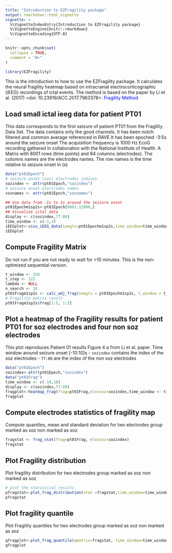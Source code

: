 ```yaml
---
title: "Introduction to EZFragility package"
output: rmarkdown::html_vignette
vignette: >
  %\VignetteIndexEntry{Introduction to EZFragility package}
  %\VignetteEngine{knitr::rmarkdown}
  %\VignetteEncoding{UTF-8}
---
```


```r
knitr::opts_chunk$set(
  collapse = TRUE,
  comment = "#>"
)
```

```r
library(EZFragility)
```

This is the introduction to how to use the EZFragility package.
It calculates the neural fragility heatmap based on intracranial electrocorticographic (iEEG) recordings of ictal events.
The method is based on the paper by Li et al. (2017) <doi: 10.23919/ACC.2017.7963378>.
<a href="https://ieeexplore.ieee.org/document/7963378" style="color:blue; text-decoration:none;"> Fragility Method</a>

## Load small ictal ieeg data for patient PT01

This data corresponds to the first seizure of patient PT01 from the Fragility Data Set. The data contains only the good channels. It has been notch filtered and common average referenced in RAVE It has been epoched -3:5s around the seizure onset The acquisition frequency is 1000 Hz EcoG recording gathered in collaboration with the National Institute of Health. A Matrix with 8001 rows (time points) and 84 columns (electrodes). The columns names are the electrodes names. The row names is the time relative to seizure onset in (s)


```r
data("pt01Epoch")
# seizure onset (soz) electrodes indices
sozindex <- attr(pt01Epoch,"sozindex")
# seizure onset electrodes names
soznames <- attr(pt01Epoch,"soznames")

## Use data from -1s to 2s around the seizure onset
pt01Epochm1sp2s<-pt01Epoch[9001:12000,]
## Visualize ictal data
display <- c(sozindex,77:80)
time_window <- c(-1,2)
iEEGplot<-visu_iEEG_data(ieegts=pt01Epochm1sp2s,time_window=time_window,display=display)
iEEGplot
```


## Compute Fragility Matrix
Do not run if you are not ready to wait for >10 minutes. This is the non-optimized sequential version.
```r
t_window <- 250
t_step <- 125
lambda <- NULL
n_search <- 10
pt01Fragm1sp2s <- calc_adj_frag(ieegts = pt01Epochm1sp2s, t_window = t_window, t_step = t_step, lambda = lambda,n_search=n_search)
# Fragility matrix result
pt01Fragm1sp2s$frag[1:5, 1:5]
```

## Plot a heatmap of the Fragility results for patient PT01 for soz electrodes and four non soz electrodes
This plot reproduces Patient 01 results Figure 4 a from Li et al. paper. Time window around seizure onset [-10:10]s
- `sozindex` contains the index of the soz electrodes
- `77:80` are the index of the non soz electrodes
```r
data("pt01Epoch")
sozindex<-attr(pt01Epoch,"sozindex")
data("pt01Frag")
time_window <- c(-10,10)
display <- c(sozindex,77:80)
fragplot<-heatmap_frag(frag=pt01Frag,elecsoz=sozindex,time_window <- time_window,title="PT01 seizure 1",display=display)
fragplot
```

## Compute electrodes statistics of fragility map 
Compute quantiles, mean and standard deviation for two electrodes group marked as soz non marked as soz
```r
fragstat <- frag_stat(frag=pt01Frag, elecsoz=sozindex)
fragstat
```

## Plot Fragility distribution
Plot fragility distribution for two electrodes group marked as soz non marked as soz
```r
# plot the statistical results
pfragstat<-plot_frag_distribution(stat =fragstat,time_window=time_window)
pfragstat
```

## Plot fragility quantile
Plot Fragility quantiles for two electrodes group marked as soz non marked as soz
```r
qfragplot<-plot_frag_quantile(qmatrix=fragstat, time_window=time_window)
qfragplot
```